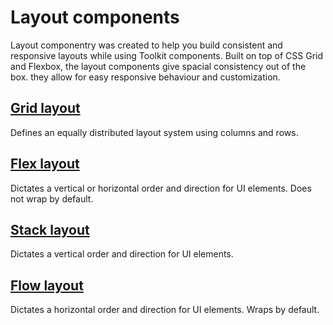 
<Meta title="Layout/Docs/Core docs" />

# Layout components

Layout componentry was created to help you build consistent and responsive layouts while using Toolkit components.
Built on top of CSS Grid and Flexbox, the layout components give spacial consistency out of the box.
they allow for easy responsive behaviour and customization.

## [Grid layout](/docs/layout-docs-core-gridlayout--page)

Defines an equally distributed layout system using columns and rows.

<Canvas>
  <Story id="layout-core-gridlayout-griditem--grid-item-wrapper" />
</Canvas>

## [Flex layout](/docs/layout-docs-core-flexlayout--page)

Dictates a vertical or horizontal order and direction for UI elements. Does not wrap by default.

<Canvas>
  <Story id="layout-core-flexlayout--default-flex-layout" />
</Canvas>

## [Stack layout](/docs/layout-docs-core-stacklayout--page)

Dictates a vertical order and direction for UI elements.

<Canvas>
  <Story id="layout-core-stacklayout--default-stack-layout" />
</Canvas>

## [Flow layout](/docs/layout-docs-core-flowlayout--page)

Dictates a horizontal order and direction for UI elements. Wraps by default.

<Canvas>
  <Story id="layout-core-flowlayout--default-flow-layout" />
</Canvas>
